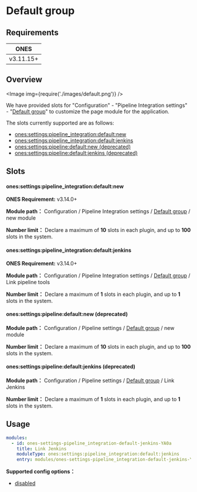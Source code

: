 
# Default group

## Requirements

|   ONES    |
| :-------: |
| v3.11.15+ |

## Overview

<Image img={require('./images/default.png')} />

We have provided slots for "Configuration" - "Pipeline Integration settings" - "[Default group](../../index.mdx#slot-hierarchy)" to customize the page module for the application.

The slots currently supported are as follows:

- [ones:settings:pipeline_integration:default:new](#onessettingspipeline_integrationdefaultnew)
- [ones:settings:pipeline_integration:default:jenkins](#onessettingspipeline_integrationdefaultjenkins)
- [ones:settings:pipeline:default:new (deprecated)](#onessettingspipelinedefaultnew-deprecated)
- [ones:settings:pipeline:default:jenkins (deprecated)](#onessettingspipelinedefaultjenkins-deprecated)

## Slots

#### ones:settings:pipeline_integration:default:new

**ONES Requirement:** v3.14.0+

**Module path：** Configuration / Pipeline Integration settings / [Default group](../../index.mdx#slot-hierarchy) / new module

**Number limit：** Declare a maximum of **10** slots in each plugin, and up to **100** slots in the system.

#### ones:settings:pipeline_integration:default:jenkins

**ONES Requirement:** v3.14.0+

**Module path：** Configuration / Pipeline Integration settings / [Default group](../../index.mdx#slot-hierarchy) / Link pipeline tools

**Number limit：** Declare a maximum of **1** slots in each plugin, and up to **1** slots in the system.

#### ones:settings:pipeline:default:new (deprecated)

**Module path：** Configuration / Pipeline settings / [Default group](../../index.mdx#slot-hierarchy) / new module

**Number limit：** Declare a maximum of **10** slots in each plugin, and up to **100** slots in the system.

#### ones:settings:pipeline:default:jenkins (deprecated)

**Module path：** Configuration / Pipeline settings / [Default group](../../index.mdx#slot-hierarchy) / Link Jenkins

**Number limit：** Declare a maximum of **1** slots in each plugin, and up to **1** slots in the system.

## Usage

```yaml
modules:
  - id: ones-settings-pipeline_integration-default-jenkins-YA0a
    title: Link Jenkins
    moduleType: ones:settings:pipeline_integration:default:jenkins
    entry: modules/ones-settings-pipeline_integration-default-jenkins-YA0a/index.html
```

**Supported config options：**

- [disabled](../../../../../../reference/config/plugin.yaml#disabled)
